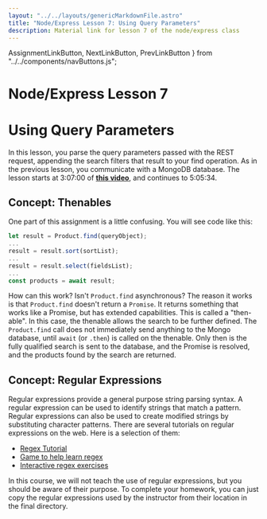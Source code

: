 ```yaml
---
layout: "../../layouts/genericMarkdownFile.astro"
title: "Node/Express Lesson 7: Using Query Parameters"
description: Material link for lesson 7 of the node/express class
---
```

  AssignmentLinkButton,
  NextLinkButton,
  PrevLinkButton
} from "../../components/navButtons.js";

# Node/Express Lesson 7

# Using Query Parameters

In this lesson, you parse the query parameters passed with the REST request, appending the search filters that result to your find operation. As in the previous lesson, you communicate with a MongoDB database. The lesson starts at 3:07:00 of **[this video](https://www.youtube.com/watch?v=rltfdjcXjmk&t=11220)**, and continues to 5:05:34.

## Concept: Thenables

One part of this assignment is a little confusing. You will see code like this:

```js
let result = Product.find(queryObject);
...
result = result.sort(sortList);
...
result = result.select(fieldsList);
...
const products = await result;
```

How can this work? Isn't `Product.find` asynchronous? The reason it works is that `Product.find` doesn't return a `Promise`. It returns something that works like a Promise, but has extended capabilities. This is called a "then-able". In this case, the thenable allows the search to be further defined. The `Product.find` call does not immediately send anything to the Mongo database, until `await` (or `.then`) is called on the thenable. Only then is the fully qualified search is sent to the database, and the Promise is resolved, and the products found by the search are returned.

## Concept: Regular Expressions

Regular expressions provide a general purpose string parsing syntax. A regular expression can
be used to identify strings that match a pattern. Regular expressions can also be used
to create modified strings by substituting character patterns. There are several tutorials
on regular expressions on the web. Here is a selection of them:

- [Regex Tutorial](https://regexlearn.com/)
- [Game to help learn regex](http://play.inginf.units.it/#/)
- [Interactive regex exercises](https://regexone.com/)

In this course, we will not teach the use of regular
expressions, but you should be aware of their purpose. To complete your homework, you
can just copy the regular expressions used by the instructor from their location in the
final directory.

<div className="flex justify-evenly">
  <PrevLinkButton link="/node-express/lesson6-m1" />
  <AssignmentLinkButton link="/node-express/lesson7-a1" />
  <NextLinkButton link="/node-express/lesson8-m1" />
</div>
